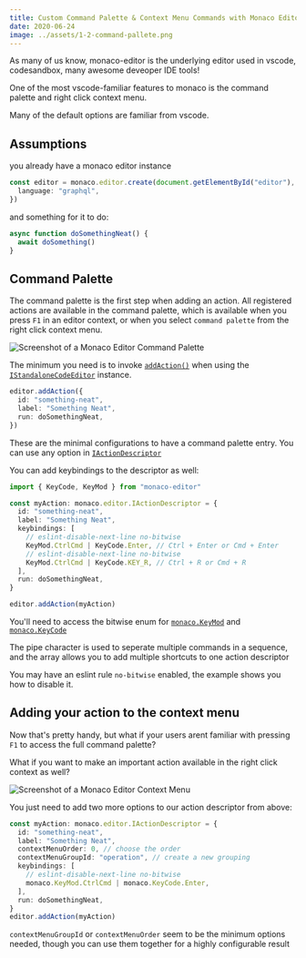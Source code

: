```yaml
---
title: Custom Command Palette & Context Menu Commands with Monaco Editor
date: 2020-06-24
image: ../assets/1-2-command-pallete.png
---
```


As many of us know, monaco-editor is the underlying editor used in vscode, codesandbox, many awesome deveoper IDE tools!

One of the most vscode-familiar features to monaco is the command palette and right click context menu.

Many of the default options are familiar from vscode.

## Assumptions

you already have a monaco editor instance

```ts
const editor = monaco.editor.create(document.getElementById("editor"), {
  language: "graphql",
})
```

and something for it to do:

```ts
async function doSomethingNeat() {
  await doSomething()
}
```

## Command Palette

The command palette is the first step when adding an action. All registered actions are available in the command palette, which is available when you press `F1` in an editor context, or when you select `command palette` from the right click context menu.

![Screenshot of a Monaco Editor Command Palette](../assets/1-2-command-palette.png)

The minimum you need is to invoke [`addAction()`](https://microsoft.github.io/monaco-editor/api/interfaces/monaco.editor.istandalonecodeeditor.html#addaction) when using the [`IStandaloneCodeEditor`](https://microsoft.github.io/monaco-editor/api/interfaces/monaco.editor.istandalonecodeeditor.html) instance.

```ts
editor.addAction({
  id: "something-neat",
  label: "Something Neat",
  run: doSomethingNeat,
})
```

These are the minimal configurations to have a command palette entry. You can use any option in [`IActionDescriptor`](https://microsoft.github.io/monaco-editor/api/interfaces/monaco.editor.iactiondescriptor.html)

You can add keybindings to the descriptor as well:

```ts
import { KeyCode, KeyMod } from "monaco-editor"

const myAction: monaco.editor.IActionDescriptor = {
  id: "something-neat",
  label: "Something Neat",
  keybindings: [
    // eslint-disable-next-line no-bitwise
    KeyMod.CtrlCmd | KeyCode.Enter, // Ctrl + Enter or Cmd + Enter
    // eslint-disable-next-line no-bitwise
    KeyMod.CtrlCmd | KeyCode.KEY_R, // Ctrl + R or Cmd + R
  ],
  run: doSomethingNeat,
}

editor.addAction(myAction)
```

You'll need to access the bitwise enum for [`monaco.KeyMod`](https://microsoft.github.io/monaco-editor/api/classes/monaco.keymod.html) and [`monaco.KeyCode`](https://microsoft.github.io/monaco-editor/api/enums/monaco.keycode.html)

The pipe character is used to seperate multiple commands in a sequence, and the array allows you to add multiple shortcuts to one action descriptor

You may have an eslint rule `no-bitwise` enabled, the example shows you how to disable it.

## Adding your action to the context menu

Now that's pretty handy, but what if your users arent familiar with pressing `F1` to access the full command palette?

What if you want to make an important action available in the right click context as well?

![Screenshot of a Monaco Editor Context Menu](../assets/1-1-context-menu.png)

You just need to add two more options to our action descriptor from above:

```ts
const myAction: monaco.editor.IActionDescriptor = {
  id: "something-neat",
  label: "Something Neat",
  contextMenuOrder: 0, // choose the order
  contextMenuGroupId: "operation", // create a new grouping
  keybindings: [
    // eslint-disable-next-line no-bitwise
    monaco.KeyMod.CtrlCmd | monaco.KeyCode.Enter,
  ],
  run: doSomethingNeat,
}
editor.addAction(myAction)
```

`contextMenuGroupId` or `contextMenuOrder` seem to be the minimum options needed, though you can use them together for a highly configurable result
